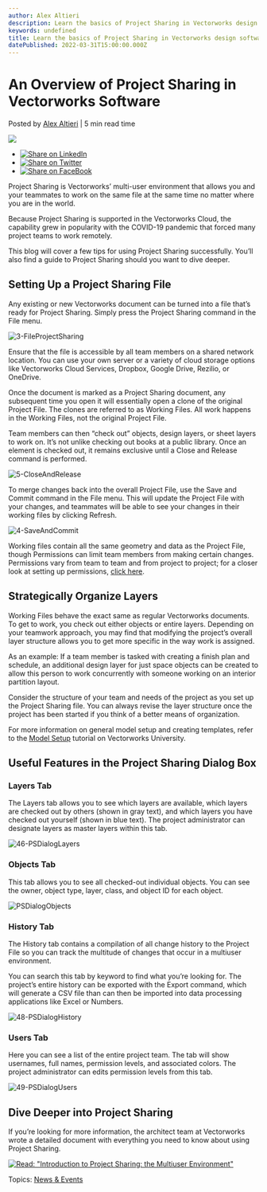 ```yaml
---
author: Alex Altieri
description: Learn the basics of Project Sharing in Vectorworks design software and get a full guide on using the helpful feature.
keywords: undefined
title: Learn the basics of Project Sharing in Vectorworks design software and get a full guide on using the helpful feature. 
datePublished: 2022-03-31T15:00:00.000Z
---
```

  

# An Overview of Project Sharing in Vectorworks Software

 Posted by [Alex Altieri](https://blog.vectorworks.net/author/alex-altieri) | 5 min read time 

![](https://blog.vectorworks.net/hubfs/Blog%20Images/2022%20PVW%20Images/03_Project%20Sharing/blog-1440x800%20copy%203.png) 

* [![Share on LinkedIn](https://2659751.fs1.hubspotusercontent-na1.net/hubfs/2659751/michaelDemo/share-LI.png)](http://www.linkedin.com/shareArticle?mini=true&url=https%3A%2F%2Fblog.vectorworks.net%2Fan-overview-of-project-sharing-in-vectorworks-software)
* [![Share on Twitter](https://2659751.fs1.hubspotusercontent-na1.net/hubfs/2659751/michaelDemo/share-TW.png)](https://www.twitter.com/share?text=An%20Overview%20of%20Project%20Sharing%20in%20Vectorworks%20Software&url=https%3A%2F%2Fblog.vectorworks.net%2Fan-overview-of-project-sharing-in-vectorworks-software&via=PMGTweets)
* [![Share on FaceBook](https://2659751.fs1.hubspotusercontent-na1.net/hubfs/2659751/michaelDemo/share-FB.png)](https://www.facebook.com/sharer/sharer.php?u=https%3A%2F%2Fblog.vectorworks.net%2Fan-overview-of-project-sharing-in-vectorworks-software)

Project Sharing is Vectorworks’ multi-user environment that allows you and your teammates to work on the same file at the same time no matter where you are in the world.

Because Project Sharing is supported in the Vectorworks Cloud, the capability grew in popularity with the COVID-19 pandemic that forced many project teams to work remotely.

This blog will cover a few tips for using Project Sharing successfully. You’ll also find a guide to Project Sharing should you want to dive deeper.

## Setting Up a Project Sharing File

Any existing or new Vectorworks document can be turned into a file that’s ready for Project Sharing. Simply press the Project Sharing command in the File menu.

![3-FileProjectSharing](https://blog.vectorworks.net/hs-fs/hubfs/Blog%20Images/2022%20PVW%20Images/03_Project%20Sharing/3-FileProjectSharing.png?width=373&name=3-FileProjectSharing.png)

Ensure that the file is accessible by all team members on a shared network location. You can use your own server or a variety of cloud storage options like Vectorworks Cloud Services, Dropbox, Google Drive, Rezilio, or OneDrive.

Once the document is marked as a Project Sharing document, any subsequent time you open it will essentially open a clone of the original Project File. The clones are referred to as Working Files. All work happens in the Working Files, not the original Project File.

Team members can then “check out” objects, design layers, or sheet layers to work on. It’s not unlike checking out books at a public library. Once an element is checked out, it remains exclusive until a Close and Release command is performed.

![5-CloseAndRelease](https://blog.vectorworks.net/hs-fs/hubfs/Blog%20Images/2022%20PVW%20Images/03_Project%20Sharing/5-CloseAndRelease.png?width=381&name=5-CloseAndRelease.png)

To merge changes back into the overall Project File, use the Save and Commit command in the File menu. This will update the Project File with your changes, and teammates will be able to see your changes in their working files by clicking Refresh.

![4-SaveAndCommit](https://blog.vectorworks.net/hs-fs/hubfs/Blog%20Images/2022%20PVW%20Images/03_Project%20Sharing/4-SaveAndCommit.png?width=372&name=4-SaveAndCommit.png)

Working files contain all the same geometry and data as the Project File, though Permissions can limit team members from making certain changes. Permissions vary from team to team and from project to project; for a closer look at setting up permissions, [click here](https://app-help.vectorworks.net/2022/eng/VW2022%5FGuide/ProjectSharing/The%5FProject%5FSharing%5Fdialog%5Fbox.htm).

## Strategically Organize Layers

Working Files behave the exact same as regular Vectorworks documents. To get to work, you check out either objects or entire layers. Depending on your teamwork approach, you may find that modifying the project’s overall layer structure allows you to get more specific in the way work is assigned.

As an example: If a team member is tasked with creating a finish plan and schedule, an additional design layer for just space objects can be created to allow this person to work concurrently with someone working on an interior partition layout.

Consider the structure of your team and needs of the project as you set up the Project Sharing file. You can always revise the layer structure once the project has been started if you think of a better means of organization.

For more information on general model setup and creating templates, refer to the [Model Setup](https://university.vectorworks.net/course/view.php?id=354) tutorial on Vectorworks University.

## Useful Features in the Project Sharing Dialog Box

### Layers Tab

The Layers tab allows you to see which layers are available, which layers are checked out by others (shown in gray text), and which layers you have checked out yourself (shown in blue text). The project administrator can designate layers as master layers within this tab.

![46-PSDialogLayers](https://blog.vectorworks.net/hs-fs/hubfs/Blog%20Images/2022%20PVW%20Images/03_Project%20Sharing/46-PSDialogLayers.png?width=650&name=46-PSDialogLayers.png)

### Objects Tab 

This tab allows you to see all checked-out individual objects. You can see the owner, object type, layer, class, and object ID for each object.

![PSDialogObjects](https://blog.vectorworks.net/hs-fs/hubfs/Blog%20Images/2022%20PVW%20Images/03_Project%20Sharing/PSDialogObjects.png?width=650&name=PSDialogObjects.png)

### History Tab

The History tab contains a compilation of all change history to the Project File so you can track the multitude of changes that occur in a multiuser environment.

You can search this tab by keyword to find what you’re looking for. The project’s entire history can be exported with the Export command, which will generate a CSV file than can then be imported into data processing applications like Excel or Numbers.

![48-PSDialogHistory](https://blog.vectorworks.net/hs-fs/hubfs/Blog%20Images/2022%20PVW%20Images/03_Project%20Sharing/48-PSDialogHistory.png?width=650&name=48-PSDialogHistory.png)

### Users Tab

Here you can see a list of the entire project team. The tab will show usernames, full names, permission levels, and associated colors. The project administrator can edits permission levels from this tab.

![49-PSDialogUsers](https://blog.vectorworks.net/hs-fs/hubfs/Blog%20Images/2022%20PVW%20Images/03_Project%20Sharing/49-PSDialogUsers.png?width=650&name=49-PSDialogUsers.png)

## Dive Deeper into Project Sharing

 If you’re looking for more information, the architect team at Vectorworks wrote a detailed document with everything you need to know about using Project Sharing. 

[![Read: "Introduction to Project Sharing: the Multiuser Environment"](https://no-cache.hubspot.com/cta/default/3018241/5f6b0641-93b6-4c99-91ae-3e4c6e450ae6.png)](https://cta-redirect.hubspot.com/cta/redirect/3018241/5f6b0641-93b6-4c99-91ae-3e4c6e450ae6) 

 Topics: [News & Events](https://blog.vectorworks.net/topic/news-events) 

  